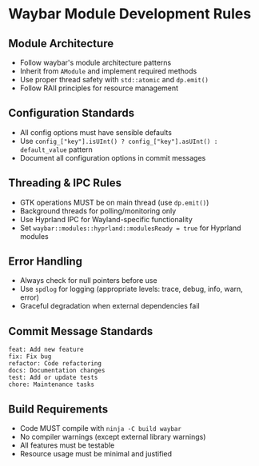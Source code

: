 # Waybar Module Development Rules

## Module Architecture
- Follow waybar's module architecture patterns
- Inherit from `AModule` and implement required methods
- Use proper thread safety with `std::atomic` and `dp.emit()`
- Follow RAII principles for resource management

## Configuration Standards
- All config options must have sensible defaults
- Use `config_["key"].isUInt() ? config_["key"].asUInt() : default_value` pattern
- Document all configuration options in commit messages

## Threading & IPC Rules
- GTK operations MUST be on main thread (use `dp.emit()`)
- Background threads for polling/monitoring only
- Use Hyprland IPC for Wayland-specific functionality
- Set `waybar::modules::hyprland::modulesReady = true` for Hyprland modules

## Error Handling
- Always check for null pointers before use
- Use `spdlog` for logging (appropriate levels: trace, debug, info, warn, error)
- Graceful degradation when external dependencies fail

## Commit Message Standards
```
feat: Add new feature
fix: Fix bug
refactor: Code refactoring
docs: Documentation changes
test: Add or update tests
chore: Maintenance tasks
```

## Build Requirements
- Code MUST compile with `ninja -C build waybar`
- No compiler warnings (except external library warnings)
- All features must be testable
- Resource usage must be minimal and justified
